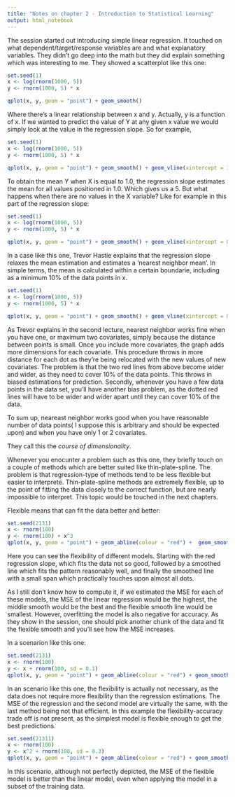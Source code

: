 ```yaml
---
title: "Notes on chapter 2 - Introduction to Statistical Learning"
output: html_notebook
---
```


The session started out introducing simple linear regression. It touched on what dependent/target/response variables are and what explanatory variables. They didn't go deep into the math but they did explain something which was interesting to me. They showed a scatterplot like this one:

```r
set.seed(1)
x <- log(rnorm(1000, 5))
y <- rnorm(1000, 5) * x

qplot(x, y, geom = "point") + geom_smooth()
```

Where there's a linear relationship between x and y.  Actually, y is a function of x. If we wanted to predict the value of Y at any given x value we would simply look at the value in the regression slope. So for example, 

```r
set.seed(1)
x <- log(rnorm(1000, 5))
y <- rnorm(1000, 5) * x

qplot(x, y, geom = "point") + geom_smooth() + geom_vline(xintercept = 1.0, colour = "red") + geom_hline(yintercept = 5, colour = "black") + scale_y_continuous(breaks = 2:18)
```

To obtain the mean Y when X is equal to 1.0, the regression slope estimates the mean for all values positioned in 1.0. Which gives us a 5. But what happens when there are no values in the X variable? Like for example in this part of the regression slope: 
```r
set.seed(1)
x <- log(rnorm(1000, 5))
y <- rnorm(1000, 5) * x

qplot(x, y, geom = "point") + geom_smooth() + geom_vline(xintercept = 0.8, colour = "red") + geom_hline(yintercept = 4, colour = "black") + scale_y_continuous(breaks = 2:18) + scale_x_continuous(breaks = 0.8:3)
```

In a case like this one, Trevor Hastie explains that the regression slope relaxes the mean estimation and estimates a 'nearest neighbor mean'. In simple terms, the mean is calculated within a certain boundarie, including as a minimum 10% of the data points in x.

```r
set.seed(1)
x <- log(rnorm(1000, 5))
y <- rnorm(1000, 5) * x

qplot(x, y, geom = "point") + geom_smooth() + geom_vline(xintercept = 0.75, colour = "red", linetype = "dashed") + geom_vline(xintercept = 0.95, colour = "red", linetype = "dashed") + scale_y_continuous(breaks = 2:18) + scale_x_continuous(breaks = 0.8:3)
```

As Trevor explains in the second lecture, nearest neighbor works fine when you have one, or maximum two covariates, simply because the distance between points is small. Once you include more covariates, the graph adds more dimensions for each covariate. This procedure throws in more distance for each dot as they're being relocated with the new values of new covariates. The problem is that the two red lines from above become wider and wider, as they need to cover 10% of the data points. This throws in biased estimations for prediction. Secondly, whenever you have a few data points in the data set, you'll have another bias problem, as the dotted red lines will have to be wider and wider apart until they can cover 10% of the data.

To sum up, neareast neighbor works good when you have reasonable number of data points( I suppose this is arbitrary and should be expected upon) and when you have only 1 or 2 covariates.

They call this the _course of dimensionality_.

Whenever you enocunter a problem such as this one, they briefly touch on a couple of methods which are better suited like thin-plate-spline.  The problem is that regression-type of methods tend to be less flexible but easier to interprete. Thin-plate-spline methods are extremely flexible, up to the point of fitting the data closely to the correct function, but are nearly impossible to interpret. This topic would be touched in the next chapters.

Flexible means that can fit the data better and better:

```r
set.seed(2131)
x <- rnorm(100)
y <- rnorm(100) + x^3
qplot(x, y, geom = "point") + geom_abline(colour = "red") +  geom_smooth(colour = "brown", span = 0.05, se = F) + geom_smooth(stat = "smooth", se = F)
```
Here you can see the flexibility of different models. Starting with the red regression slope, which fits the data not so good, followed by a smoothed line which fits the pattern reasonably well, and finally the smoothed line with a small span which practically touches upon almost all dots.

As I still don't know how to compute it, if we estimated the MSE for each of these models, the MSE of the linear regression would be the highest, the middle smooth would be the best and the flexible smooth line would be smallest. However, overfitting the model is also negative for accuracy. As they show in the session, one should pick another chunk of the data and fit the flexible smooth and you'll see how the MSE increases.

In a scenarion like this one:
```r
set.seed(2131)
x <- rnorm(100)
y <- x + rnorm(100, sd = 0.1)
qplot(x, y, geom = "point") + geom_abline(colour = "red") + geom_smooth(se = F) + geom_smooth(colour = "brown", span = 0.05, se = F)

```
In an scenario like this one, the flexibility is actually not necessary, as the data does not require more flexibility than the regression estimations. The MSE of the regression and the second model are virtually the same, with the last method being not that efficient. In this example the flexibility-accuracy trade off is not present, as the simplest model is flexible enough to get the best predictions.

```r
set.seed(21311)
x <- rnorm(100)
y <- x^2 + rnorm(100, sd = 0.3)
qplot(x, y, geom = "point") + geom_abline(colour = "red") + geom_smooth(se = F) + geom_smooth(colour = "brown", se = F, span = 0.05)
```
In this scenario, although not perfectly depicted, the MSE of the flexible model is better than the linear model, even when applying the model in a subset of the training data.




